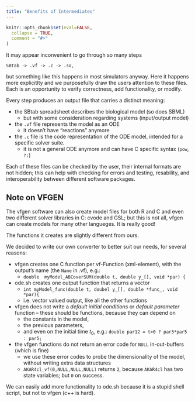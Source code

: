 ```yaml
---
title: "Benefits of Intermediates"
---
```


```r
knitr::opts_chunk$set(eval=FALSE,
  collapse = TRUE,
  comment = "#>"
)
```

It may appear inconvenient to go through so many steps 

	SBtab -> .vf -> .c -> .so,

but something like this happens in most simulators
anyway. Here it happens more explicitlty and we purposefully draw the
users attention to these files. Each is an opportunity to verify
correctness, add functionality, or modify.

Every step produces an output file that carries a distinct meaning:

- the SBtab spreadsheet describes the biological model (so does SBML)
    + but with some consideration regarding systems (input/output model)
- the `.vf` file represents the model as an ODE
    + it doesn't have "reactions" anymore
- the `.c` file is the code representation of the ODE model, intended
  for a specific solver suite.
    + it is not a general ODE anymore and can have C specific syntax (`pow`, `?:`)

Each of these files can be checked by the user, their internal formats
are not hidden; this can help with checking for errors and testing,
resability, and interoperability between different software packages.

## Note on VFGEN

The vfgen software can also create model files for both R and C and
even two different solver libraries in C: cvode and GSL; but this is
not all, vfgen can create models for many other langueges. It is really good!

The functions it creates are slightly different from ours. 

We decided to write our own converter to better suit our needs, for several reasons:

- vfgen creates one C function per vf-Function (xml-element), with the
  output's name (the `Name` in .vf), e.g.: 
    + `double  myModel_ABCoverSUM(double t, double y_[], void *par) {` 
- ode.sh creates one output function that returns a vector
    + `int myModel_func(double t, doubel y_[], double *func_, void *par){`
    + i.e. vector valued output, like all the other functions
- vfgen does not write a *default initial conditions* or *default
  parameter* function -- these should be functions, because they can depend on 
	+ the constants in the model, 
	+ the previous parameters, 
	+ and even on the initial time $t_0$, e.g.: 
	  `double par12 = t>0 ? par3*par5 : par5;`
- the vfgen functions do not return an error code for `NULL`
  in-out-buffers (which is fine)
    + we use these error codes to probe the dimensionality of the
      model, without writing extra data structures
	+ `AKAR4cl_vf(0,NULL,NULL,NULL)` returns `2`, because `AKAR4cl`
      has two state variables; but `0` on success.
     
We can easily add more functionality to ode.sh because it is a stupid
shell script, but not to vfgen (c++ is hard).
